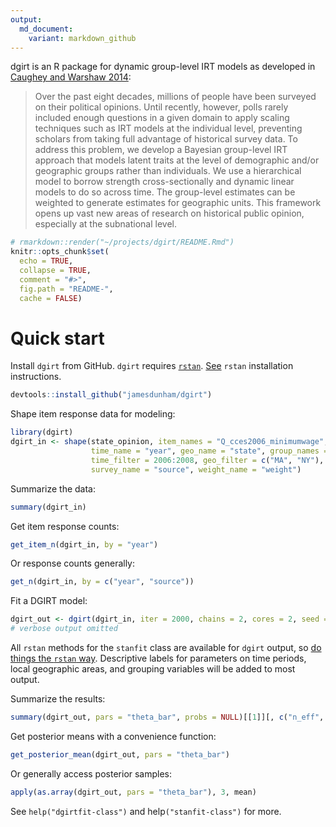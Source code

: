 ```yaml
---
output:
  md_document:
    variant: markdown_github
---
```


dgirt is an R package for dynamic group-level IRT models as developed in
[Caughey and Warshaw 2014](http://pan.oxfordjournals.org/content/early/2015/02/04/pan.mpu021.full.pdf+html):

> Over the past eight decades, millions of people have been surveyed on their
> political opinions. Until recently, however, polls rarely included enough
> questions in a given domain to apply scaling techniques such as IRT models at
> the individual level, preventing scholars from taking full advantage of
> historical survey data. To address this problem, we develop a Bayesian
> group-level IRT approach that models latent traits at the level of demographic
> and/or geographic groups rather than individuals. We use a hierarchical model
> to borrow strength cross-sectionally and dynamic linear models to do so across
> time. The group-level estimates can be weighted to generate estimates for
> geographic units. This framework opens up vast new areas of research on
> historical public opinion, especially at the subnational level.

```r
# rmarkdown::render("~/projects/dgirt/README.Rmd")
knitr::opts_chunk$set(
  echo = TRUE,
  collapse = TRUE,
  comment = "#>",
  fig.path = "README-",
  cache = FALSE)
```

# Quick start

Install `dgirt` from GitHub. `dgirt` requires [`rstan`](https://github.com/stan-dev/rstan).
[See](https://github.com/stan-dev/rstan/wiki/RStan-Getting-Started#how-to-install-rstan)
`rstan` installation instructions.
```r
devtools::install_github("jamesdunham/dgirt")
```

Shape item response data for modeling:
```r
library(dgirt)
dgirt_in <- shape(state_opinion, item_names = "Q_cces2006_minimumwage",
                  time_name = "year", geo_name = "state", group_names = "race",
                  time_filter = 2006:2008, geo_filter = c("MA", "NY"),
                  survey_name = "source", weight_name = "weight")
```

Summarize the data:
```r
summary(dgirt_in)
```

Get item response counts:
```r
get_item_n(dgirt_in, by = "year")

```

Or response counts generally:
```r
get_n(dgirt_in, by = c("year", "source"))
```

Fit a DGIRT model:
```r
dgirt_out <- dgirt(dgirt_in, iter = 2000, chains = 2, cores = 2, seed = 42)
# verbose output omitted
```

All `rstan` methods for the `stanfit` class are available for `dgirt` output, so
[do things the `rstan` way](https://github.com/stan-dev/rstan/wiki/RStan-Getting-Started#how-to-use-rstan).
Descriptive labels for parameters on time periods, local geographic areas, and
grouping variables will be added to most output.

Summarize the results:
```r
summary(dgirt_out, pars = "theta_bar", probs = NULL)[[1]][, c("n_eff", "Rhat")]
```

Get posterior means with a convenience function:
```r
get_posterior_mean(dgirt_out, pars = "theta_bar")
```

Or generally access posterior samples:
```r
apply(as.array(dgirt_out, pars = "theta_bar"), 3, mean)
```

See `help("dgirtfit-class")` and help`("stanfit-class")` for more.
